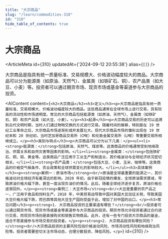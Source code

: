 ```yaml
---
title: "大宗商品"
slug: "/learn/commodities-310"
id: "310"
hide_table_of_contents: true
---
```



# 大宗商品

<ArticleMeta id={310} updatedAt={'2024-09-12 20:55:38'} alias={`[]`} />
<div className='border-solid border-b border-t-0 my-4 border-[var(--ifm-color-gray-300)]' />

大宗商品是指具有统一质量标准、交易规模大、价格波动幅度较大的商品。大宗商品可以分为能源类（如原油、天然气）、金属类（如铁矿石、铜）、农产品类（如大豆、小麦）等。投资者可以通过期货市场、现货市场或基金等渠道参与大宗商品的投资。

<AIContent content={`<h2>大宗商品</h2><h3>定义</h3><p>大宗商品是指具有统一质量标准、交易规模大、价格波动幅度较大的商品。这些商品通常在全球市场上进行交易，具有较高的流动性和市场透明度。常见的大宗商品包括能源类（如原油、天然气）、金属类（如铁矿石、铜）和农产品类（如大豆、小麦）。</p><h3>起源</h3><p>大宗商品交易的历史可以追溯到古代文明时期，当时人们通过物物交换的方式进行交易。随着时间的推移，特别是在 19 世纪工业革命之后，大宗商品市场逐渐形成并发展壮大。现代大宗商品市场的雏形出现在 19 世纪末和 20 世纪初，当时芝加哥商品交易所（CME）和伦敦金属交易所（LME）等重要交易所相继成立。</p><h3>类别与特点</h3><p>大宗商品可以分为以下几类：</p><ul><li><strong>能源类：</strong>包括原油、天然气、煤炭等。这类商品的价格通常受到地缘政治、供需关系和自然灾害等因素的影响。</li><li><strong>金属类：</strong>包括铁矿石、铜、铝、黄金等。这类商品广泛应用于工业生产和制造业，其价格波动与全球经济状况密切相关。</li><li><strong>农产品类：</strong>包括大豆、小麦、玉米、咖啡等。这类商品的价格受气候条件、农业政策和全球供需变化的影响较大。</li></ul><h3>具体案例</h3><p><strong>案例一：原油市场</strong><br/>原油是全球最重要的能源之一，其价格波动对全球经济有着深远的影响。2020 年初，由于新冠疫情的爆发，全球原油需求骤减，导致原油价格大幅下跌，甚至一度出现负油价的情况。此后，随着全球经济逐步复苏，原油价格也逐渐回升。</p><p><strong>案例二：大豆市场</strong><br/>大豆是重要的农产品之一，广泛用于食品和饲料生产。2018 年，中美贸易战导致中国对美国大豆加征关税，导致美国大豆价格大幅下跌，而巴西等其他大豆生产国则受益于此，增加了对中国的出口。</p><h3>常见问题</h3><p><strong>1. 大宗商品投资的主要渠道有哪些？</strong><br/>投资者可以通过期货市场、现货市场或基金等渠道参与大宗商品的投资。期货市场允许投资者通过合约进行交易，而现货市场则是直接购买和销售实物商品。此外，还有一些专门投资大宗商品的基金，适合不愿直接参与市场交易的投资者。</p><p><strong>2. 大宗商品投资有哪些风险？</strong><br/>大宗商品投资的主要风险包括价格波动风险、市场流动性风险和地缘政治风险等。投资者需要密切关注市场动态，合理分散投资，降低风险。</p>`} id={310} />
